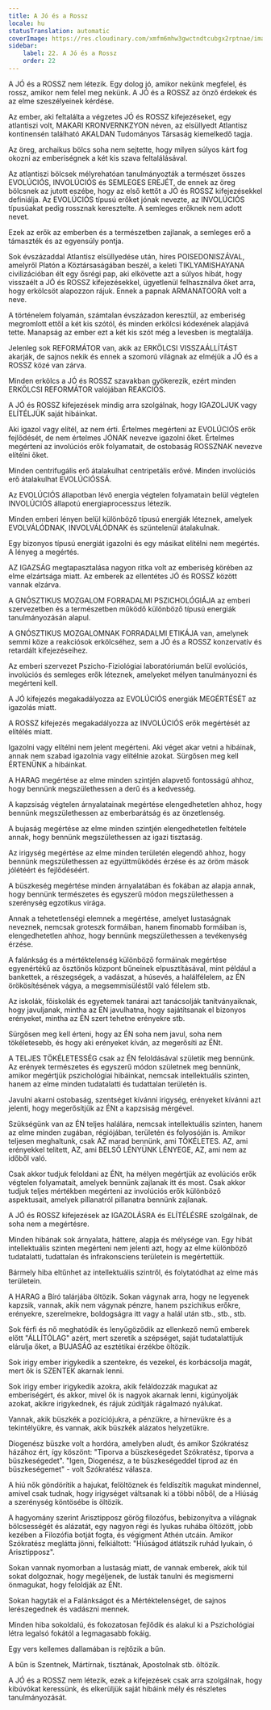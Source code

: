 ```yaml
---
title: A Jó és a Rossz
locale: hu
statusTranslation: automatic
coverImage: https://res.cloudinary.com/xmfm6mhw3gwctndtcubgx2rptnae/image/upload/v1740337243/small_cover_educacion_fundamental_a051170f1c.webp
sidebar:
    label: 22. A Jó és a Rossz
    order: 22
---
```

A JÓ és a ROSSZ nem létezik. Egy dolog jó, amikor nekünk megfelel, és rossz, amikor nem felel meg nekünk. A JÓ és a ROSSZ az önző érdekek és az elme szeszélyeinek kérdése.

Az ember, aki feltalálta a végzetes JÓ és ROSSZ kifejezéseket, egy atlantiszi volt, MAKARI KRONVERNKZYON néven, az elsüllyedt Atlantisz kontinensén található AKALDAN Tudományos Társaság kiemelkedő tagja.

Az öreg, archaikus bölcs soha nem sejtette, hogy milyen súlyos kárt fog okozni az emberiségnek a két kis szava feltalálásával.

Az atlantiszi bölcsek mélyrehatóan tanulmányozták a természet összes EVOLÚCIÓS, INVOLÚCIÓS és SEMLEGES EREJÉT, de ennek az öreg bölcsnek az jutott eszébe, hogy az első kettőt a JÓ és ROSSZ kifejezésekkel definiálja. Az EVOLÚCIÓS típusú erőket jónak nevezte, az INVOLÚCIÓS típusúakat pedig rossznak keresztelte. A semleges erőknek nem adott nevet.

Ezek az erők az emberben és a természetben zajlanak, a semleges erő a támaszték és az egyensúly pontja.

Sok évszázaddal Atlantisz elsüllyedése után, híres POISEDONISZÁVAL, amelyről Platón a Köztársaságában beszél, a keleti TIKLYAMISHAYANA civilizációban élt egy ősrégi pap, aki elkövette azt a súlyos hibát, hogy visszaélt a JÓ és ROSSZ kifejezésekkel, ügyetlenül felhasználva őket arra, hogy erkölcsöt alapozzon rájuk. Ennek a papnak ARMANATOORA volt a neve.

A történelem folyamán, számtalan évszázadon keresztül, az emberiség megromlott ettől a két kis szótól, és minden erkölcsi kódexének alapjává tette. Manapság az ember ezt a két kis szót még a levesben is megtalálja.

Jelenleg sok REFORMÁTOR van, akik az ERKÖLCSI VISSZAÁLLÍTÁST akarják, de sajnos nekik és ennek a szomorú világnak az elméjük a JÓ és a ROSSZ közé van zárva.

Minden erkölcs a JÓ és ROSSZ szavakban gyökerezik, ezért minden ERKÖLCSI REFORMÁTOR valójában REAKCIÓS.

A JÓ és ROSSZ kifejezések mindig arra szolgálnak, hogy IGAZOLJUK vagy ELÍTÉLJÜK saját hibáinkat.

Aki igazol vagy elítél, az nem érti. Értelmes megérteni az EVOLÚCIÓS erők fejlődését, de nem értelmes JÓNAK nevezve igazolni őket. Értelmes megérteni az involúciós erők folyamatait, de ostobaság ROSSZNAK nevezve elítélni őket.

Minden centrifugális erő átalakulhat centripetális erővé. Minden involúciós erő átalakulhat EVOLÚCIÓSSÁ.

Az EVOLÚCIÓS állapotban lévő energia végtelen folyamatain belül végtelen INVOLÚCIÓS állapotú energiaprocesszus létezik.

Minden emberi lényen belül különböző típusú energiák léteznek, amelyek EVOLVÁLÓDNAK, INVOLVÁLÓDNAK és szüntelenül átalakulnak.

Egy bizonyos típusú energiát igazolni és egy másikat elítélni nem megértés. A lényeg a megértés.

AZ IGAZSÁG megtapasztalása nagyon ritka volt az emberiség körében az elme elzártsága miatt. Az emberek az ellentétes JÓ és ROSSZ között vannak elzárva.

A GNÓSZTIKUS MOZGALOM FORRADALMI PSZICHOLÓGIÁJA az emberi szervezetben és a természetben működő különböző típusú energiák tanulmányozásán alapul.

A GNÓSZTIKUS MOZGALOMNAK FORRADALMI ETIKÁJA van, amelynek semmi köze a reakciósok erkölcséhez, sem a JÓ és a ROSSZ konzervatív és retardált kifejezéseihez.

Az emberi szervezet Pszicho-Fiziológiai laboratóriumán belül evolúciós, involúciós és semleges erők léteznek, amelyeket mélyen tanulmányozni és megérteni kell.

A JÓ kifejezés megakadályozza az EVOLÚCIÓS energiák MEGÉRTÉSÉT az igazolás miatt.

A ROSSZ kifejezés megakadályozza az INVOLÚCIÓS erők megértését az elítélés miatt.

Igazolni vagy elítélni nem jelent megérteni. Aki véget akar vetni a hibáinak, annak nem szabad igazolnia vagy elítélnie azokat. Sürgősen meg kell ÉRTENÜNK a hibáinkat.

A HARAG megértése az elme minden szintjén alapvető fontosságú ahhoz, hogy bennünk megszülethessen a derű és a kedvesség.

A kapzsiság végtelen árnyalatainak megértése elengedhetetlen ahhoz, hogy bennünk megszülethessen az emberbarátság és az önzetlenség.

A bujaság megértése az elme minden szintjén elengedhetetlen feltétele annak, hogy bennünk megszülethessen az igazi tisztaság.

Az irigység megértése az elme minden területén elegendő ahhoz, hogy bennünk megszülethessen az együttműködés érzése és az öröm mások jólétéért és fejlődéséért.

A büszkeség megértése minden árnyalatában és fokában az alapja annak, hogy bennünk természetes és egyszerű módon megszülethessen a szerénység egzotikus virága.

Annak a tehetetlenségi elemnek a megértése, amelyet lustaságnak neveznek, nemcsak groteszk formáiban, hanem finomabb formáiban is, elengedhetetlen ahhoz, hogy bennünk megszülethessen a tevékenység érzése.

A falánkság és a mértéktelenség különböző formáinak megértése egyenértékű az ösztönös központ bűneinek elpusztításával, mint például a bankettek, a részegségek, a vadászat, a húsevés, a halálfélelem, az ÉN örökösítésének vágya, a megsemmisüléstől való félelem stb.

Az iskolák, főiskolák és egyetemek tanárai azt tanácsolják tanítványaiknak, hogy javuljanak, mintha az ÉN javulhatna, hogy sajátítsanak el bizonyos erényeket, mintha az ÉN szert tehetne erényekre stb.

Sürgősen meg kell érteni, hogy az ÉN soha nem javul, soha nem tökéletesebb, és hogy aki erényeket kíván, az megerősíti az ÉNt.

A TELJES TÖKÉLETESSÉG csak az ÉN feloldásával születik meg bennünk. Az erények természetes és egyszerű módon születnek meg bennünk, amikor megértjük pszichológiai hibáinkat, nemcsak intellektuális szinten, hanem az elme minden tudatalatti és tudattalan területén is.

Javulni akarni ostobaság, szentséget kívánni irigység, erényeket kívánni azt jelenti, hogy megerősítjük az ÉNt a kapzsiság mérgével.

Szükségünk van az ÉN teljes halálára, nemcsak intellektuális szinten, hanem az elme minden zugában, régiójában, területén és folyosóján is. Amikor teljesen meghaltunk, csak AZ marad bennünk, ami TÖKÉLETES. AZ, ami erényekkel telített, AZ, ami BELSŐ LÉNYÜNK LÉNYEGE, AZ, ami nem az időből való.

Csak akkor tudjuk feloldani az ÉNt, ha mélyen megértjük az evolúciós erők végtelen folyamatait, amelyek bennünk zajlanak itt és most. Csak akkor tudjuk teljes mértékben megérteni az involúciós erők különböző aspektusait, amelyek pillanatról pillanatra bennünk zajlanak.

A JÓ és ROSSZ kifejezések az IGAZOLÁSRA és ELÍTÉLÉSRE szolgálnak, de soha nem a megértésre.

Minden hibának sok árnyalata, háttere, alapja és mélysége van. Egy hibát intellektuális szinten megérteni nem jelenti azt, hogy az elme különböző tudatalatti, tudattalan és infrakonsciens területein is megértettük.

Bármely hiba eltűnhet az intellektuális szintről, és folytatódhat az elme más területein.

A HARAG a Bíró talárjába öltözik. Sokan vágynak arra, hogy ne legyenek kapzsik, vannak, akik nem vágynak pénzre, hanem pszichikus erőkre, erényekre, szerelmekre, boldogságra itt vagy a halál után stb., stb., stb.

Sok férfi és nő meghatódik és lenyűgöződik az ellenkező nemű emberek előtt "ÁLLÍTÓLAG" azért, mert szeretik a szépséget, saját tudatalattijuk elárulja őket, a BUJASÁG az esztétikai érzékbe öltözik.

Sok irigy ember irigykedik a szentekre, és vezekel, és korbácsolja magát, mert ők is SZENTEK akarnak lenni.

Sok irigy ember irigykedik azokra, akik feláldozzák magukat az emberiségért, és akkor, mivel ők is nagyok akarnak lenni, kigúnyolják azokat, akikre irigykednek, és rájuk zúdítják rágalmazó nyálukat.

Vannak, akik büszkék a pozíciójukra, a pénzükre, a hírnevükre és a tekintélyükre, és vannak, akik büszkék alázatos helyzetükre.

Diogenész büszke volt a hordóra, amelyben aludt, és amikor Szókratész házához ért, így köszönt: "Tiporva a büszkeségedet Szókratész, tiporva a büszkeségedet". "Igen, Diogenész, a te büszkeségeddel tiprod az én büszkeségemet" - volt Szókratész válasza.

A hiú nők göndörítik a hajukat, felöltöznek és feldíszítik magukat mindennel, amivel csak tudnak, hogy irigységet váltsanak ki a többi nőből, de a Hiúság a szerénység köntösébe is öltözik.

A hagyomány szerint Arisztipposz görög filozófus, bebizonyítva a világnak bölcsességét és alázatát, egy nagyon régi és lyukas ruhába öltözött, jobb kezében a Filozófia botját fogta, és végigment Athén utcáin. Amikor Szókratész meglátta jönni, felkiáltott: "Hiúságod átlátszik ruhád lyukain, ó Arisztipposz".

Sokan vannak nyomorban a lustaság miatt, de vannak emberek, akik túl sokat dolgoznak, hogy megéljenek, de lusták tanulni és megismerni önmagukat, hogy feloldják az ÉNt.

Sokan hagyták el a Falánkságot és a Mértéktelenséget, de sajnos lerészegednek és vadászni mennek.

Minden hiba sokoldalú, és fokozatosan fejlődik és alakul ki a Pszichológiai létra legalsó fokától a legmagasabb fokáig.

Egy vers kellemes dallamában is rejtőzik a bűn.

A bűn is Szentnek, Mártírnak, tisztának, Apostolnak stb. öltözik.

A JÓ és a ROSSZ nem létezik, ezek a kifejezések csak arra szolgálnak, hogy kibúvókat keressünk, és elkerüljük saját hibáink mély és részletes tanulmányozását.

